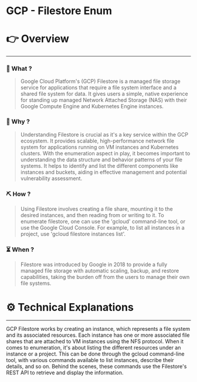 # GCP - Filestore Enum


# 👉 Overview

---

### 👀 What ?

> Google Cloud Platform's (GCP) Filestore is a managed file storage service for applications that require a file system interface and a shared file system for data. It gives users a simple, native experience for standing up managed Network Attached Storage (NAS) with their Google Compute Engine and Kubernetes Engine instances.
> 

### 🧐 Why ?

> Understanding Filestore is crucial as it's a key service within the GCP ecosystem. It provides scalable, high-performance network file system for applications running on VM instances and Kubernetes clusters. With the enumeration aspect in play, it becomes important to understanding the data structure and behavior patterns of your file systems. It helps to identify and list the different components like instances and buckets, aiding in effective management and potential vulnerability assessment.
> 

### ⛏️ How ?

> Using Filestore involves creating a file share, mounting it to the desired instances, and then reading from or writing to it. To enumerate filestore, one can use the 'gcloud' command-line tool, or use the Google Cloud Console. For example, to list all instances in a project, use 'gcloud filestore instances list'.
> 

### ⏳ When ?

> Filestore was introduced by Google in 2018 to provide a fully managed file storage with automatic scaling, backup, and restore capabilities, taking the burden off from the users to manage their own file systems.
> 

# ⚙️ Technical Explanations

---

GCP Filestore works by creating an instance, which represents a file system and its associated resources. Each instance has one or more associated file shares that are attached to VM instances using the NFS protocol. When it comes to enumeration, it's about listing the different resources under an instance or a project. This can be done through the gcloud command-line tool, with various commands available to list instances, describe their details, and so on. Behind the scenes, these commands use the Filestore's REST API to retrieve and display the information.
